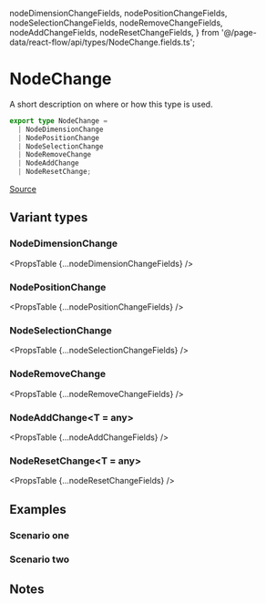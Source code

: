   nodeDimensionChangeFields,
  nodePositionChangeFields,
  nodeSelectionChangeFields,
  nodeRemoveChangeFields,
  nodeAddChangeFields,
  nodeResetChangeFields,
} from '@/page-data/react-flow/api/types/NodeChange.fields.ts';

# NodeChange

A short description on where or how this type is used.

```ts
export type NodeChange =
  | NodeDimensionChange
  | NodePositionChange
  | NodeSelectionChange
  | NodeRemoveChange
  | NodeAddChange
  | NodeResetChange;
```

[Source](https://github.come/xyflow/xyflow/a/link/to/the/type)

## Variant types

### NodeDimensionChange

<PropsTable {...nodeDimensionChangeFields} />

### NodePositionChange

<PropsTable {...nodePositionChangeFields} />

### NodeSelectionChange

<PropsTable {...nodeSelectionChangeFields} />

### NodeRemoveChange

<PropsTable {...nodeRemoveChangeFields} />

### NodeAddChange&lt;T = any>

<PropsTable {...nodeAddChangeFields} />

### NodeResetChange&lt;T = any>

<PropsTable {...nodeResetChangeFields} />

## Examples

### Scenario one

### Scenario two

## Notes
